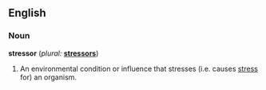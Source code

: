 ==English==

===Noun===
'''stressor'''  (''plural:'' '''[[stressors]]''')
# An environmental condition or influence that stresses (i.e. causes [[stress]] for) an organism.